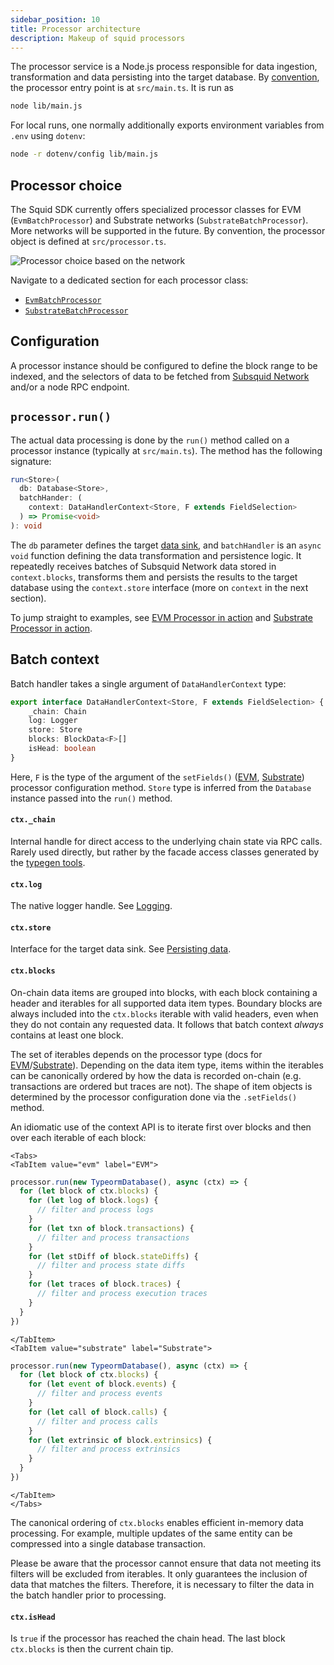 ```yaml
---
sidebar_position: 10
title: Processor architecture
description: Makeup of squid processors
---
```



The processor service is a Node.js process responsible for data ingestion, transformation and data persisting into the target database. By [convention](/sdk/how-to-start/layout), the processor entry point is at `src/main.ts`. It is run as
```bash
node lib/main.js
```

For local runs, one normally additionally exports environment variables from `.env` using `dotenv`:
```bash
node -r dotenv/config lib/main.js
```

## Processor choice

The Squid SDK currently offers specialized processor classes for EVM (`EvmBatchProcessor`) and Substrate networks (`SubstrateBatchProcessor`). More networks will be supported in the future. By convention, the processor object is defined at `src/processor.ts`.

![Processor choice based on the network](</img/network-choice.png>)

Navigate to a dedicated section for each processor class:

- [`EvmBatchProcessor`](/sdk/reference/processors/evm-batch)
- [`SubstrateBatchProcessor`](/sdk/reference/processors/substrate-batch)

## Configuration

A processor instance should be configured to define the block range to be indexed, and the selectors of data to be fetched from [Subsquid Network](/subsquid-network) and/or a node RPC endpoint.

## `processor.run()`

The actual data processing is done by the `run()` method called on a processor instance (typically at `src/main.ts`). The method has the following signature:

```ts
run<Store>(
  db: Database<Store>,
  batchHander: (
    context: DataHandlerContext<Store, F extends FieldSelection>
  ) => Promise<void>
): void
```

The `db` parameter defines the target [data sink](/sdk/resources/persisting-data), and `batchHandler` is an `async` `void` function defining the data transformation and persistence logic. It repeatedly receives batches of Subsquid Network data stored in `context.blocks`, transforms them and persists the results to the target database using the `context.store` interface (more on `context` in the next section).

To jump straight to examples, see [EVM Processor in action](/sdk/tutorials/batch-processor-in-action) and [Substrate Processor in action](/sdk/tutorials/batch-processor-in-action).

## Batch context

Batch handler takes a single argument of `DataHandlerContext` type:
```ts
export interface DataHandlerContext<Store, F extends FieldSelection> {
    _chain: Chain
    log: Logger
    store: Store
    blocks: BlockData<F>[]
    isHead: boolean
}
```

Here, `F` is the type of the argument of the `setFields()` ([EVM](/sdk/reference/processors/evm-batch/field-selection), [Substrate](/sdk/reference/processors/substrate-batch/field-selection)) processor configuration method. `Store` type is inferred from the `Database` instance passed into the `run()` method.

#### `ctx._chain`

Internal handle for direct access to the underlying chain state via RPC calls. Rarely used directly, but rather by the facade access classes generated by the [typegen tools](/glossary/#typegen).

#### `ctx.log`

The native logger handle. See [Logging](/sdk/reference/logger).

#### `ctx.store`

Interface for the target data sink. See [Persisting data](/sdk/resources/persisting-data).

#### `ctx.blocks`

On-chain data items are grouped into blocks, with each block containing a header and iterables for all supported data item types. Boundary blocks are always included into the `ctx.blocks` iterable with valid headers, even when they do not contain any requested data. It follows that batch context _always_ contains at least one block.

The set of iterables depends on the processor type (docs for [EVM](/sdk/reference/processors/evm-batch/context-interfaces)/[Substrate](/sdk/reference/processors/substrate-batch/context-interfaces)). Depending on the data item type, items within the iterables can be canonically ordered by how the data is recorded on-chain (e.g. transactions are ordered but traces are not). The shape of item objects is determined by the processor configuration done via the `.setFields()` method.

An idiomatic use of the context API is to iterate first over blocks and then over each iterable of each block:

```mdx-code-block
<Tabs>
<TabItem value="evm" label="EVM">
```

```ts
processor.run(new TypeormDatabase(), async (ctx) => {
  for (let block of ctx.blocks) {
    for (let log of block.logs) {
      // filter and process logs
    }
    for (let txn of block.transactions) {
      // filter and process transactions
    }
    for (let stDiff of block.stateDiffs) {
      // filter and process state diffs
    }
    for (let traces of block.traces) {
      // filter and process execution traces
    }
  }
})
```

```mdx-code-block
</TabItem>
<TabItem value="substrate" label="Substrate">
```

```ts
processor.run(new TypeormDatabase(), async (ctx) => {
  for (let block of ctx.blocks) {
    for (let event of block.events) {
      // filter and process events
    }
    for (let call of block.calls) {
      // filter and process calls
    }
    for (let extrinsic of block.extrinsics) {
      // filter and process extrinsics
    }
  }
})
```

```mdx-code-block
</TabItem>
</Tabs>
```

The canonical ordering of `ctx.blocks` enables efficient in-memory data processing. For example, multiple updates of the same entity can be compressed into a single database transaction.

Please be aware that the processor cannot ensure that data not meeting its filters will be excluded from iterables. It only guarantees the inclusion of data that matches the filters. Therefore, it is necessary to filter the data in the batch handler prior to processing.

#### `ctx.isHead`

Is `true` if the processor has reached the chain head. The last block `ctx.blocks` is then the current chain tip.
